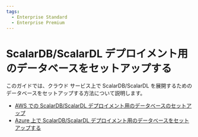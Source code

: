 ```yaml
---
tags:
  - Enterprise Standard
  - Enterprise Premium
---
```


# ScalarDB/ScalarDL デプロイメント用のデータベースをセットアップする


<TranslationBanner />

このガイドでは、クラウド サービス上で ScalarDB/ScalarDL を展開するためのデータベースをセットアップする方法について説明します。

* [AWS での ScalarDB/ScalarDL デプロイメント用のデータベースのセットアップ](SetupDatabaseForAWS.mdx)
* [Azure 上で ScalarDB/ScalarDL デプロイメント用のデータベースをセットアップする](SetupDatabaseForAzure.mdx)
